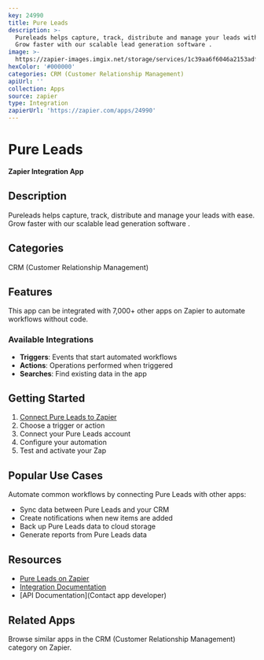```yaml
---
key: 24990
title: Pure Leads
description: >-
  Pureleads helps capture, track, distribute and manage your leads with ease.
  Grow faster with our scalable lead generation software .
image: >-
  https://zapier-images.imgix.net/storage/services/1c39aa6f6046a2153adf3bf03fd2bfca.png?auto=format%2Ccompress&ixlib=python-3.0.0&q=50
hexColor: '#000000'
categories: CRM (Customer Relationship Management)
apiUrl: ''
collection: Apps
source: zapier
type: Integration
zapierUrl: 'https://zapier.com/apps/24990'
---
```

# Pure Leads

**Zapier Integration App**

## Description

Pureleads helps capture, track, distribute and manage your leads with ease. Grow faster with our scalable lead generation software .

## Categories

CRM (Customer Relationship Management)

## Features

This app can be integrated with 7,000+ other apps on Zapier to automate workflows without code.

### Available Integrations

- **Triggers**: Events that start automated workflows
- **Actions**: Operations performed when triggered
- **Searches**: Find existing data in the app

## Getting Started

1. [Connect Pure Leads to Zapier](https://zapier.com/apps/24990)
2. Choose a trigger or action
3. Connect your Pure Leads account
4. Configure your automation
5. Test and activate your Zap

## Popular Use Cases

Automate common workflows by connecting Pure Leads with other apps:

- Sync data between Pure Leads and your CRM
- Create notifications when new items are added
- Back up Pure Leads data to cloud storage
- Generate reports from Pure Leads data

## Resources

- [Pure Leads on Zapier](https://zapier.com/apps/24990)
- [Integration Documentation](https://zapier.com/apps/24990/integrations)
- [API Documentation](Contact app developer)

## Related Apps

Browse similar apps in the CRM (Customer Relationship Management) category on Zapier.
